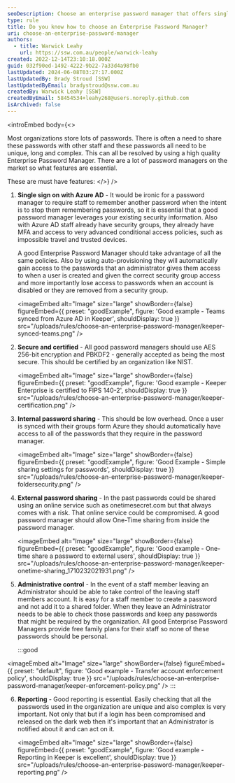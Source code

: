 ```yaml
---
seoDescription: Choose an enterprise password manager that offers single sign-on with Azure AD, secure and certified encryption, internal and external password sharing, administrative control, and robust reporting features to ensure seamless password management for your organization.
type: rule
title: Do you know how to choose an Enterprise Password Manager?
uri: choose-an-enterprise-password-manager
authors:
  - title: Warwick Leahy
    url: https://ssw.com.au/people/warwick-leahy
created: 2022-12-14T23:10:18.000Z
guid: 032f90ed-1492-4222-9b22-7a33d4a98fb0
lastUpdated: 2024-06-08T03:27:17.000Z
lastUpdatedBy: Brady Stroud [SSW]
lastUpdatedByEmail: bradystroud@ssw.com.au
createdBy: Warwick Leahy [SSW]
createdByEmail: 58454534+leahy268@users.noreply.github.com
isArchived: false
---
```


<introEmbed
  body={<>
<introYoutube url="https://www.youtube.com/embed/JnjVvS2Lw7M" description="Video: Do you know how to choose an Enterprise Password Manager? | [Warwick Leahy](https://ssw.com.au/people/warwick-leahy/) | SSW Rules (5 min)" />

Most organizations store lots of passwords. There is often a need to share these passwords with other staff and these passwords all need to be unique, long and complex. This can all be resolved by using a high quality Enterprise Password Manager. There are a lot of password managers on the market so what features are essential.

These are must have features:
  </>}
/>
1. **Single sign on with Azure AD** - It would be ironic for a password manager to require staff to remember another password when the intent is to stop them remembering passwords, so it is essential that a good password manager leverages your existing security information. Also with Azure AD staff already have security groups, they already have MFA and access to very advanced conditional access policies, such as impossible travel and trusted devices.

   A good Enterprise Password Manager should take advantage of all the same policies. Also by using auto-provisioning they will automatically gain access to the passwords that an administrator gives them access to when a user is created and given the correct security group access and more importantly lose access to passwords when an account is disabled or they are removed from a security group.

   <imageEmbed
  alt="Image"
  size="large"
  showBorder={false}
  figureEmbed={{
    preset: "goodExample",
    figure: 'Good example - Teams synced from Azure AD in Keeper',
    shouldDisplay: true
  }}
  src="/uploads/rules/choose-an-enterprise-password-manager/keeper-synced-teams.png"
/>

2. **Secure and certified** - All good password managers should use AES 256-bit encryption and PBKDF2 - generally accepted as being the most secure. This should be certified by an organization like NIST.

   <imageEmbed
  alt="Image"
  size="large"
  showBorder={false}
  figureEmbed={{
    preset: "goodExample",
    figure: 'Good example - Keeper Enterprise is certified to FIPS 140-2',
    shouldDisplay: true
  }}
  src="/uploads/rules/choose-an-enterprise-password-manager/keeper-certification.png"
/>

3. **Internal password sharing** - This should be low overhead. Once a user is synced with their groups form Azure they should automatically have access to all of the passwords that they require in the password manager.

   <imageEmbed
  alt="Image"
  size="large"
  showBorder={false}
  figureEmbed={{
    preset: "goodExample",
    figure: 'Good Example - Simple sharing settings for passwords',
    shouldDisplay: true
  }}
  src="/uploads/rules/choose-an-enterprise-password-manager/keeper-foldersecurity.png"
/>

4. **External password sharing** - In the past passwords could be shared using an online service such as onetimesecret.com but that always comes with a risk. That online service could be compromised. A good password manager should allow One-Time sharing from inside the password manager.

   <imageEmbed
  alt="Image"
  size="large"
  showBorder={false}
  figureEmbed={{
    preset: "goodExample",
    figure: 'Good example - One-time share a password to external users',
    shouldDisplay: true
  }}
  src="/uploads/rules/choose-an-enterprise-password-manager/keeper-onetime-sharing_1710232021931.png"
/>

5. **Administrative control** - In the event of a staff member leaving an Administrator should be able to take control of the leaving staff members account. It is easy for a staff member to create a password and not add it to a shared folder. When they leave an Administrator needs to be able to check those passwords and keep any passwords that might be required by the organization. All good Enterprise Password Managers provide free family plans for their staff so none of these passwords should be personal.

   :::good
   
<imageEmbed
  alt="Image"
  size="large"
  showBorder={false}
  figureEmbed={{
    preset: "default",
    figure: 'Good example - Transfer account enforcement policy',
    shouldDisplay: true
  }}
  src="/uploads/rules/choose-an-enterprise-password-manager/keeper-enforcement-policy.png"
/>
   :::

6. **Reporting** - Good reporting is essential. Easily checking that all the passwords used in the organization are unique and also complex is very important. Not only that but if a login has been compromised and released on the dark web then it's important that an Administrator is notified about it and can act on it.

   <imageEmbed
  alt="Image"
  size="large"
  showBorder={false}
  figureEmbed={{
    preset: "goodExample",
    figure: 'Good example - Reporting in Keeper is excellent',
    shouldDisplay: true
  }}
  src="/uploads/rules/choose-an-enterprise-password-manager/keeper-reporting.png"
/>
